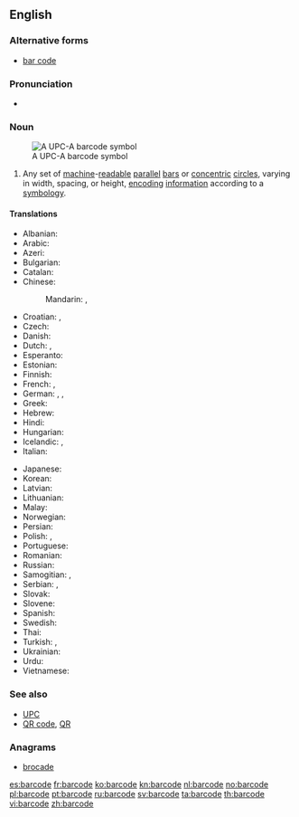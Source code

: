 ==English==
{{wikipedia|bar code}}

===Alternative forms===
* [[bar code]]

===Pronunciation===
* {{a|UK}} {{IPA|/ˈbɑː(ɹ)kəʊd/}}

===Noun===
{{en-noun}}
[[File:UPC A.svg|thumb|A UPC-A barcode symbol]]

# Any set of [[machine]]-[[readable]] [[parallel]] [[bar]]s or [[concentric]] [[circle]]s, varying in width, spacing, or height, [[encoding]] [[information]] according to a [[symbology]].

====Translations====
{{trans-top|set of machine-readable parallel bars}}
* Albanian: {{t|sq|barkodi|xs=Albanian}}
* Arabic: {{t|ar|شفرة خيطية|f|tr=shífra khayTíyya}}
* Azeri: {{t|az|barkod|xs=Azeri}}
* Bulgarian: {{t|bg|баркод|m|tr=barkod}}
* Catalan: {{t|ca|codi de barres}}
* Chinese:
*: Mandarin: {{t|cmn|條形碼|sc=Hani}},  {{t|cmn|条形码|tr=tiáoxíngmǎ|sc=Hani}}
* Croatian: {{t|hr|crtični kôd}}, {{t|hr|barkôd}}
* Czech: {{t|cs|čárový kód}}
* Danish: {{t|da|stregkode}}
* Dutch: {{t|nl|streepjescode|f}}, {{t-|nl|barcode|f}}
* Esperanto: {{t-|eo|strikodo|xs=Esperanto}}
* Estonian: {{t|et|vöötkood}}
* Finnish: {{t+|fi|viivakoodi}}
* French: {{t+|fr|code-barres|m}}, {{t|fr|code à barres|m}}
* German: {{t|de|Strichcode|m}}, {{t|de|Balkencode|m}}, {{t|de|Barcode|m}}
* Greek: {{t-|el|γραμμοκωδικός|m|tr=grammokodikós|sc=Grek}}
* Hebrew: {{t|he|ברקוד}}
* Hindi: {{t|hi|बारकोड|tr=bārkoḍ|sc=Deva}}
* Hungarian: {{t-|hu|vonalkód}}
* Icelandic: {{t|is|strikamerki|n}}, {{t|is|strikalykill|m}}
* Italian: {{t-|it|codice a barre|m}}
{{trans-mid}}
* Japanese: {{t-|ja|バーコード|tr=bākōdo}}
* Korean: {{t|ko|바코드|tr=bakodeu|sc=Hang}}
* Latvian: {{t|lv|svītrkods|xs=Latvian}}
* Lithuanian: {{t|lt|brūkšninis kodas|xs=Lithuanian}}
* Malay: {{t|ms|kod bar|xs=Malay}}
* Norwegian: {{t+|no|strekkode}}
* Persian: {{t|fa|بارکد|tr=bârkod|xs=Persian}}
* Polish: {{t|pl|kod kreskowy|m}}, {{t|pl|kod paskowy|m}}
* Portuguese: {{t-|pt|código de barras|m}}
* Romanian: {{t|ro|cod de bare}}
* Russian: {{t-|ru|штрихкод|m|tr=štrixkód}}
* Samogitian: {{tø|bat-smg|barkods|xs=Samogitian}}, {{tø|bat-smg|brokšnėnės kods|xs=Samogitian}}
* Serbian: {{t|sr|бар код|m|sc=Cyrl}}, {{t|sr|bar kod|m}}
* Slovak: {{t|sk|čiarový kód}}
* Slovene: {{t|sl|črtna koda}}
* Spanish: {{t+|es|código de barras|m}}
* Swedish: {{t|sv|streckkod|c}}
* Thai: {{t|th|บารโคด|tr=baan-kôht}}
* Turkish: {{t|tr|barkod}}, {{t|tr|bar kod}}
* Ukrainian: {{t|uk|штрих-кодування|n|tr=štryx-koduvánnja|xs=Ukrainian}}
* Urdu: {{t|ur|بارکوڈ|tr=bārkoḍ|sc=ur-Arab}}
* Vietnamese: {{t|vi|mã vạch|xs=Vietnamese}}
{{trans-bottom}}

===See also===
* [[UPC]]
* [[QR code]], [[QR]]

===Anagrams===
* [[brocade#English|brocade]]

[[es:barcode]]
[[fr:barcode]]
[[ko:barcode]]
[[kn:barcode]]
[[nl:barcode]]
[[no:barcode]]
[[pl:barcode]]
[[pt:barcode]]
[[ru:barcode]]
[[sv:barcode]]
[[ta:barcode]]
[[th:barcode]]
[[vi:barcode]]
[[zh:barcode]]